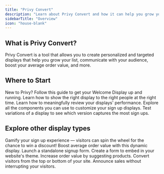 ```yaml
---
title: "Privy Convert"
description: "Learn about Privy Convert and how it can help you grow your business."
sidebarTitle: "Overview"
icon: "house-blank"
---
```


## What is Privy Convert?

Privy Convert is a tool that allows you to create personalized and targeted displays that help you grow your list, communicate with your audience, boost your average order value, and more.

## Where to Start

<Card title="Launch your first display" icon="rocket" horizontal={true} href="/docs/learn/displays/create-a-display">
  New to Privy? Follow this guide to get your Welcome Display up and running.
</Card>

<CardGroup cols="2">
  <Card title="Targeting + Settings" icon="bullseye-arrow" horizontal={true} href="/docs/learn/displays/settings-overview">
    Learn how to show the right display to the right people at the right time.
  </Card>

  <Card title="Reporting" icon="chart-line-up" horizontal={true} href="/docs/learn/displays/reporting-overview">
    Learn how to meaningfully review your displays' performance.
  </Card>

  <Card title="Elements + Form Fields" icon="image" horizontal={true} href="/docs/learn/displays/form-fields-and-elements">
    Explore all the components you can use to customize your sign up displays.
  </Card>

  <Card title="A/B Testing" icon="vial" horizontal={true} href="/docs/learn/displays/ab-test-displays">
    Test variations of a display to see which version captures the most sign ups.
  </Card>
</CardGroup>

## Explore other display types

<Card title="Spin To Win" horizontal={true} href="/docs/learn/displays/classic-designer/spin-to-win">
  Gamify your sign up experience — visitors can spin the wheel for the chance to win a discount!
</Card>

<CardGroup cols={3}>
  <Card title="Free Shipping Bars" horizontal={true} href="/docs/learn/displays/free-shipping-bar">
    Boost average order value with this dynamic display.
  </Card>

  <Card title="Landing Pages" horizontal={true} href="/docs/learn/displays/classic-designer/landing-page">
    Launch a standalone signup form.
  </Card>

  <Card title="Embedded Forms" horizontal={true} href="/docs/learn/displays/classic-designer/embedded-form">
    Create a form to embed in your website's theme.
  </Card>

  <Card title="Cross Sells" horizontal={true} href="/docs/learn/displays/cross-sell">
    Increase order value by suggesting products.
  </Card>

  <Card title="Banners" horizontal={true} href="/docs/learn/displays/classic-designer/banner-display">
    Convert visitors from the top or bottom of your site.
  </Card>

  <Card title="Bars" horizontal={true} href="/docs/learn/displays/classic-designer/bar-display">
    Announce sales without interrupting your visitors.
  </Card>
</CardGroup>